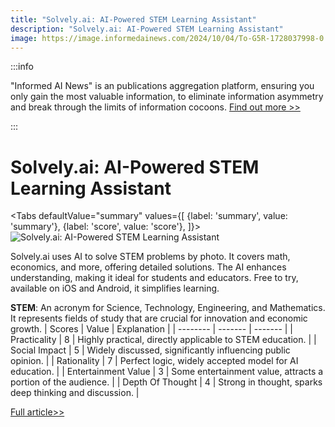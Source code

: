 ```yaml
---
title: "Solvely.ai: AI-Powered STEM Learning Assistant"
description: "Solvely.ai: AI-Powered STEM Learning Assistant"
image: https://image.informedainews.com/2024/10/04/To-G5R-1728037998-0.jpg
---
```



:::info

"Informed AI News" is an publications aggregation platform, ensuring you only gain the most valuable information, to eliminate information asymmetry and break through the limits of information cocoons.  [Find out more >>](/)

:::

# Solvely.ai: AI-Powered STEM Learning Assistant


<Tabs
	defaultValue="summary"
	values={[
	{label: 'summary', value: 'summary'},
	{label: 'score', value: 'score'},
]}>
<TabItem value="summary">
<img
  src="https://image.informedainews.com/2024/10/04/To-G5R-1728037998-0.jpg"
  alt="Solvely.ai: AI-Powered STEM Learning Assistant"
/>



Solvely.ai uses AI to solve STEM problems by photo. It covers math, economics, and more, offering detailed solutions. The AI enhances understanding, making it ideal for students and educators. Free to try, available on iOS and Android, it simplifies learning.

**STEM**: An acronym for Science, Technology, Engineering, and Mathematics. It represents fields of study that are crucial for innovation and economic growth.
</TabItem>
<TabItem value="score">
	| Scores     | Value   | Explanation |
	| -------- | ------- | ------- |
	| Practicality  | 8    | Highly practical, directly applicable to STEM education.    |
	| Social Impact | 5     | Widely discussed, significantly influencing public opinion.    |
	| Rationality    | 7    | Perfect logic, widely accepted model for AI education.    |
	| Entertainment Value    | 3    | Some entertainment value, attracts a portion of the audience.    |
	| Depth Of Thought    | 4    | Strong in thought, sparks deep thinking and discussion.    |
</TabItem>
</Tabs>

[Full article>>](https://github.com/ruanyf/weekly/issues/5223)
